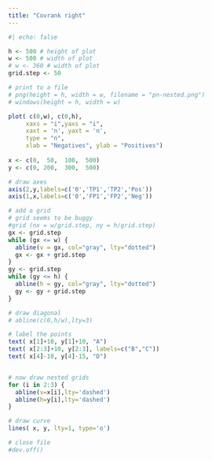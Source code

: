 ```yaml
---
title: "Covrank right"
---
```



```r
#| echo: false

h <- 500 # height of plot
w <- 500 # width of plot
# w <- 360 # width of plot
grid.step <- 50

# print to a file
# png(height = h, width = w, filename = "pn-nested.png")
# windows(height = h, width = w)

plot( c(0,w), c(0,h),  
     xaxs = "i",yaxs = "i",
     xaxt = 'n', yaxt = 'n',
     type = "n",
     xlab = "Negatives", ylab = "Positives")
     
x <- c(0,  50,  100,  500)
y <- c(0, 200,  300,  500)

# draw axes
axis(2,y,labels=c('0','TP1','TP2','Pos'))
axis(1,x,labels=c('0','FP1','FP2','Neg'))

# add a grid
# grid seems to be buggy
#grid (nx = w/grid.step, ny = h/grid.step)
gx <- grid.step
while (gx <= w) {
  abline(v = gx, col="gray", lty="dotted")
  gx <- gx + grid.step
}
gy <- grid.step
while (gy <= h) {
  abline(h = gy, col="gray", lty="dotted")
  gy <- gy + grid.step
}

# draw diagonal
# abline(c(0,h/w),lty=3)

# label the points
text( x[1]+10, y[1]+10, "A")
text( x[2:3]+10, y[2:3], labels=c("B","C"))
text( x[4]-10, y[4]-15, "D")


# now draw nested grids
for (i in 2:3) {
  abline(v=x[i],lty='dashed')
  abline(h=y[i],lty='dashed')
}

# draw curve
lines( x, y, lty=1, type='o')

# close file
#dev.off()

```